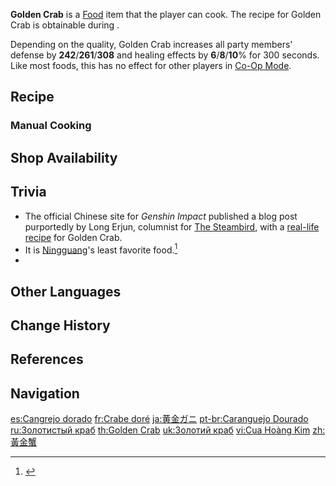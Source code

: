 {{About|the dish|the wildlife|Golden Crab (Wildlife)|the furnishing|Golden Crab (Furnishing)}}
{{Food Infobox
|id              = 108102
|name            = Golden Crab
|description     = A crab dish cooked in the ancient ways.
|desc_suspicious = The flour granules within have congealed like gravel, and have some crab shell mixed in. But compared to the blandness of the crab meat, the taste of crab shell is at least worth having a go at.
|desc_basic      = The crab has been chopped into pieces and battered with flour, before being stir-fried till golden and rich with flavor. It is worthy of the word "gold," whether in terms of appearance or quality.
|desc_delicious  = The aroma of the crab meat inundates the room the instant it leaves the frying pan, and a single bite fills one's palate with the countless rustic flavors of a fishing village hometown. It seems that such simple yet timeless village customs held the secret to this lavish, golden sumptuousness all along.
|type            = DEF-Boosting Dishes
|effectType      = DEF Up
|effect          = Increases all party members' DEF by (var1) and healing effects by (var2)% for 300s.
|eff_att1        = DEF
|eff_att2        = Healing Improvement
|eff_suspicious1 = 215
|eff_basic1      = 261
|eff_delicious1  = 308
|eff_suspicious2 = 6
|eff_basic2      = 8
|eff_delicious2  = 10
|quality         = 4
|recipe          = Obtained during [[To Mondstadt]]
|source1         = {{Sold By|Golden Crab}}
|region          = Liyue
}}
'''Golden Crab''' is a [[Food]] item that the player can cook. The recipe for Golden Crab is obtainable during {{Quest|To Mondstadt}}.

Depending on the quality, Golden Crab increases all party members' defense by '''242'''/'''261'''/'''308''' and healing effects by '''6'''/'''8'''/'''10'''% for 300 seconds. Like most foods, this has no effect for other players in [[Co-Op Mode]].

==Recipe==
{{Recipe
|type = Cooking
|Bird Egg = 5
|Flour = 5
|Crab = 4
|Salt = 2
|sort = Bird Egg;Flour;Crab;Salt
}}

===Manual Cooking===
{{Manual Cooking}}

==Shop Availability==
{{Shop Availability}}

==Trivia==
* The official Chinese site for ''Genshin Impact'' published a blog post purportedly by Long Erjun, columnist for [[The Steambird]], with a [https://ys.mihoyo.com/main/news/detail/11125 real-life recipe] for Golden Crab.
* It is [[Ningguang]]'s least favorite food.<ref>{{Ref/VO|Ningguang|Least Favorite Food}}</ref>
* {{Related Items|type=variant}}

==Other Languages==
{{Other Languages
|en      = Golden Crab
|zhs     = 黄金蟹
|zhs_rm  = Huángjīn Xiè
|zht     = 黃金蟹
|zht_rm  = Huángjīn Xiè
|zh_tl   = Golden Crab
|ja      = 黄金ガニ
|ja_rm   = Ougon-gani
|ja_tl   = Golden Crab
|ko      = 골든크랩
|ko_rm   = Goldeun Keuraep
|ko_tl   = Golden Crab
|es      = Cangrejo dorado
|es_tl   = Golden Crab
|fr      = Crabe doré
|fr_tl   = Golden Crab
|ru      = Золотистый краб
|ru_tl   = Golden Crab
|th      = Golden Crab
|vi      = Cua {{tt|Hoàng Kim|黃金}}
|vi_tl   = Golden Crab
|de      = Goldkrebs
|de_tl   = Gold Crab
|id      = Golden Crab
|pt      = Caranguejo Dourado
|pt_tl   = Golden Crab
|tr      = Altın Yengeç
|tr_tl   = Gold Crab
|it      = Granchio dorato
|it_tl   = Golden Crab
}}

==Change History==
{{Change History|1.0}}

==References==
{{Reflist}}

==Navigation==
{{Food Navbox}}

[[es:Cangrejo dorado]]
[[fr:Crabe doré]]
[[ja:黄金ガニ]]
[[pt-br:Caranguejo Dourado]]
[[ru:Золотистый краб]]
[[th:Golden Crab]]
[[uk:Золотий краб]]
[[vi:Cua Hoàng Kim]]
[[zh:黃金蟹]]